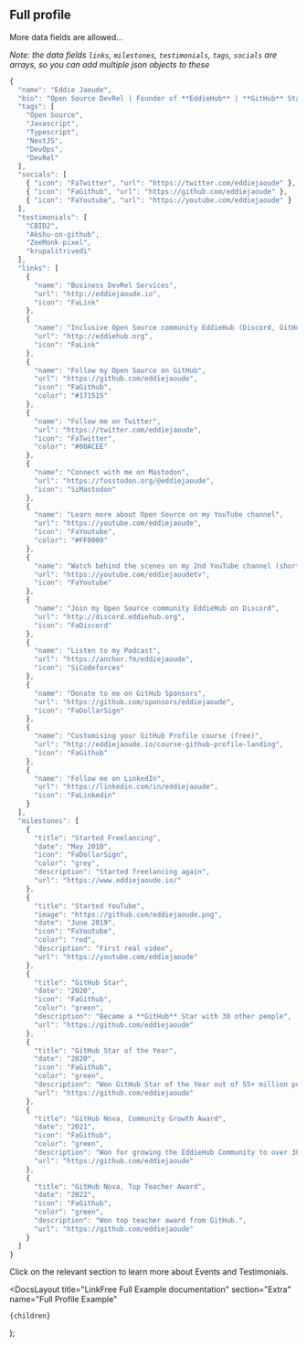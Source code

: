 
## Full profile

More data fields are allowed...

_Note: the data fields `links`, `milestones`, `testimonials`, `tags`, `socials` are arrays, so you can add multiple json objects to these_

```js
{
  "name": "Eddie Jaoude",
  "bio": "Open Source DevRel | Founder of **EddieHub** | **GitHub** Star",
  "tags": [
    "Open Source",
    "Javascript",
    "Typescript",
    "NextJS",
    "DevOps",
    "DevRel"
  ],
  "socials": [
    { "icon": "FaTwitter", "url": "https://twitter.com/eddiejaoude" },
    { "icon": "FaGithub", "url": "https://github.com/eddiejaoude" },
    { "icon": "FaYoutube", "url": "https://youtube.com/eddiejaoude" }
  ],
  "testimonials": [
    "CBID2",
    "Akshu-on-github",
    "ZeeMonk-pixel",
    "krupalitrivedi"
  ],
  "links": [
    {
      "name": "Business DevRel Services",
      "url": "http://eddiejaoude.io",
      "icon": "FaLink"
    },
    {
      "name": "Inclusive Open Source community EddieHub (Discord, GitHub Org ...)",
      "url": "http://eddiehub.org",
      "icon": "FaLink"
    },
    {
      "name": "Follow my Open Source on GitHub",
      "url": "https://github.com/eddiejaoude",
      "icon": "FaGithub",
      "color": "#171515"
    },
    {
      "name": "Follow me on Twitter",
      "url": "https://twitter.com/eddiejaoude",
      "icon": "FaTwitter",
      "color": "#00ACEE"
    },
    {
      "name": "Connect with me on Mastodon",
      "url": "https://fosstodon.org/@eddiejaoude",
      "icon": "SiMastodon"
    },
    {
      "name": "Learn more about Open Source on my YouTube channel",
      "url": "https://youtube.com/eddiejaoude",
      "icon": "FaYoutube",
      "color": "#FF0000"
    },
    {
      "name": "Watch behind the scenes on my 2nd YouTube channel (shorts)",
      "url": "https://youtube.com/eddiejaoudetv",
      "icon": "FaYoutube"
    },
    {
      "name": "Join my Open Source community EddieHub on Discord",
      "url": "http://discord.eddiehub.org",
      "icon": "FaDiscord"
    },
    {
      "name": "Listen to my Podcast",
      "url": "https://anchor.fm/eddiejaoude",
      "icon": "SiCodeforces"
    },
    {
      "name": "Donate to me on GitHub Sponsors",
      "url": "https://github.com/sponsors/eddiejaoude",
      "icon": "FaDollarSign"
    },
    {
      "name": "Customising your GitHub Profile course (free)",
      "url": "http://eddiejaoude.io/course-github-profile-landing",
      "icon": "FaGithub"
    },
    {
      "name": "Follow me on LinkedIn",
      "url": "https://linkedin.com/in/eddiejaoude",
      "icon": "FaLinkedin"
    }
  ],
  "milestones": [
    {
      "title": "Started Freelancing",
      "date": "May 2010",
      "icon": "FaDollarSign",
      "color": "grey",
      "description": "Started freelancing again",
      "url": "https://www.eddiejaoude.io/"
    },
    {
      "title": "Started YouTube",
      "image": "https://github.com/eddiejaoude.png",
      "date": "June 2019",
      "icon": "FaYoutube",
      "color": "red",
      "description": "First real video",
      "url": "https://youtube.com/eddiejaoude"
    },
    {
      "title": "GitHub Star",
      "date": "2020",
      "icon": "FaGithub",
      "color": "green",
      "description": "Became a **GitHub** Star with 30 other people",
      "url": "https://github.com/eddiejaoude"
    },
    {
      "title": "GitHub Star of the Year",
      "date": "2020",
      "icon": "FaGithub",
      "color": "green",
      "description": "Won GitHub Star of the Year out of 55+ million people",
      "url": "https://github.com/eddiejaoude"
    },
    {
      "title": "GitHub Nova, Community Growth Award",
      "date": "2021",
      "icon": "FaGithub",
      "color": "green",
      "description": "Won for growing the EddieHub Community to over 30k members.",
      "url": "https://github.com/eddiejaoude"
    },
    {
      "title": "GitHub Nova, Top Teacher Award",
      "date": "2022",
      "icon": "FaGithub",
      "color": "green",
      "description": "Won top teacher award from GitHub.",
      "url": "https://github.com/eddiejaoude"
    }
  ]
}
```

Click on the relevant section to learn more about <Link href="/docs/how-to-guides/events">Events</Link> and <Link href="/docs/how-to-guides/testimonials">Testimonials</Link>.

  <DocsLayout
    title="LinkFree Full Example documentation"
    section="Extra"
    name="Full Profile Example"
  >
    {children}
  </DocsLayout>
);
